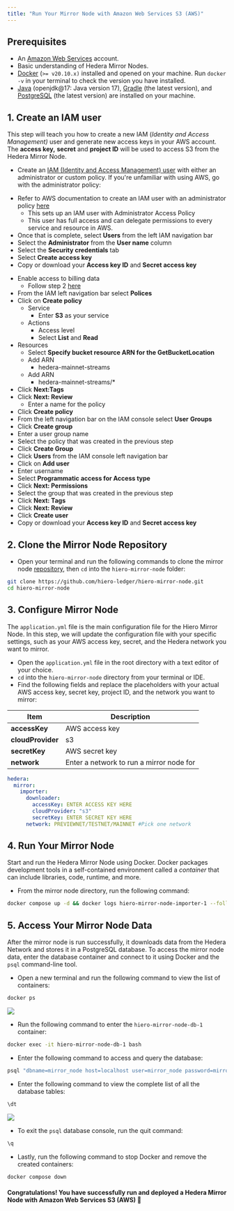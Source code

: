 ---
title: "Run Your Mirror Node with Amazon Web Services S3 (AWS)"
---


## Prerequisites

* An [Amazon Web Services](https://aws.amazon.com/free/?trk=ps_a131L0000085DvcQAE&trkCampaign=acq_paid_search_brand&sc_channel=ps&sc_campaign=acquisition_US&sc_publisher=google&sc_category=core&sc_country=US&sc_geo=NAMER&sc_outcome=acq&sc_detail=aws%20account&sc_content=Account_e&sc_segment=432339156165&sc_medium=ACQ-P|PS-GO|Brand|Desktop|SU|AWS|Core|US|EN|Text&s_kwcid=AL!4422!3!432339156165!e!!g!!aws%20account&ef_id=Cj0KCQjw8IaGBhCHARIsAGIRRYrLfWc3ykRf_hAUeVvf4nNEYvacHwk_w1jAuSj6hQZ8_muh0T5p3acaAkZDEALw_wcB:G:s&s_kwcid=AL!4422!3!432339156165!e!!g!!aws%20account&all-free-tier.sort-by=item.additionalFields.SortRank&all-free-tier.sort-order=asc&awsf.Free%20Tier%20Types=*all&awsf.Free%20Tier%20Categories=*all) account.
* Basic understanding of Hedera Mirror Nodes.
* [Docker](https://www.docker.com/) (`>= v20.10.x)` installed and opened on your machine. Run `docker -v` in your terminal to check the version you have installed.
* [Java](https://www.java.com/en/) (openjdk\@17: Java version 17), [Gradle](https://gradle.org/install/) (the latest version), and [PostgreSQL](https://www.postgresql.org/) (the latest version) are installed on your machine.

## 1. Create an IAM user

This step will teach you how to create a new IAM (*Identity and Access Management)* user and generate new access keys in your AWS account. The **access key,** **secret** and **project ID** will be used to access S3 from the Hedera Mirror Node.

* Create an [IAM (Identity and Access Management) user](https://docs.aws.amazon.com/IAM/latest/UserGuide/getting-set-up.html#create-an-admin) with either an administrator or custom policy. If you're unfamiliar with using AWS, go with the administrator policy:

<Tabs>
<Tab title="Administrator Policy">

* Refer to AWS documentation to create an IAM user with an administrator policy [here](https://docs.aws.amazon.com/IAM/latest/UserGuide/getting-started_create-admin-group.html)
  * This sets up an IAM user with Administrator Access Policy
  * This user has full access and can delegate permissions to every service and resource in AWS.
* Once that is complete, select **Users** from the left IAM navigation bar
* Select the **Administrator** from the **User name** column
* Select the **Security credentials** tab
* Select **Create access key**
* Copy or download your **Access key ID** and **Secret access key**
</Tab>

<Tab title="Custom Policy">

* Enable access to billing data
  * Follow step 2 [here](https://docs.aws.amazon.com/IAM/latest/UserGuide/getting-started_create-admin-group.html)
* From the IAM left navigation bar select **Polices**
* Click on **Create policy**
  * Service
    * Enter **S3** as your service
  * Actions
    * Access level
    * Select **List** and **Read**
* Resources
  * Select **Specify bucket resource ARN for the GetBucketLocation**
  * Add ARN
    * hedera-mainnet-streams
  * Add ARN
    * hedera-mainnet-streams/\*
* Click **Next:Tags**
* Click **Next: Review**
  * Enter a name for the policy
* Click **Create policy**
* From the left navigation bar on the IAM console select **User** **Groups**
* Click **Create group**
* Enter a user group name
* Select the policy that was created in the previous step
* Click **Create Group**
* Click **Users** from the IAM console left navigation bar
* Click on **Add user**
* Enter username
* Select **Programmatic access for Access type**
* Click **Next: Permissions**
* Select the group that was created in the previous step
* Click **Next: Tags**
* Click **Next: Review**
* Click **Create user**
* Copy or download your **Access key ID** and **Secret access key**
</Tab>
</Tabs>

## 2. Clone the Mirror Node Repository

* Open your terminal and run the following commands to clone the mirror node [repository](https://github.com/hiero-ledger/hiero-mirror-node), then `cd` into the `hiero-mirror-node` folder:

```bash highlight={1}
git clone https://github.com/hiero-ledger/hiero-mirror-node.git
cd hiero-mirror-node
```

## 3. Configure Mirror Node

The `application.yml` file is the main configuration file for the Hiero Mirror Node. In this step, we will update the configuration file with your specific settings, such as your AWS access key, secret, and the Hedera network you want to mirror.

* Open the `application.yml` file in the root directory with a text editor of your choice.
* `cd` into the `hiero-mirror-node` directory from your terminal or IDE.
* Find the following fields and replace the placeholders with your actual AWS access key, secret key, project ID, and the network you want to mirror:

| Item              | Description                              |
| ----------------- | ---------------------------------------- |
| **accessKey**     | AWS access key                           |
| **cloudProvider** | s3                                       |
| **secretKey**     | AWS secret key                           |
| **network**       | Enter a network to run a mirror node for |

```yaml application.yml
hedera:
  mirror:
    importer: 
      downloader:
        accessKey: ENTER ACCESS KEY HERE
        cloudProvider: "s3"
        secretKey: ENTER SECRET KEY HERE
      network: PREVIEWNET/TESTNET/MAINNET #Pick one network
```


## 4. Run Your Mirror Node

Start and run the Hedera Mirror Node using Docker. Docker packages development tools in a self-contained environment called a *container* that can include libraries, code, runtime, and more.

* From the mirror node directory, run the following command:

```bash
docker compose up -d && docker logs hiero-mirror-node-importer-1 --follow
```

## 5. Access Your Mirror Node Data

After the mirror node is run successfully, it downloads data from the Hedera Network and stores it in a PostgreSQL database. To access the mirror node data, enter the database container and connect to it using Docker and the `psql` command-line tool.

* Open a new terminal and run the following command to view the list of containers:

```bash
docker ps
```

<Frame>
  <img src="/images/core-concepts/mirror-nodes/run-your-own-beta-mirror-node/run-your-own-mirror-node-s3/run-your-own-mirror-node-s3-1.png" />
</Frame>

* Run the following command to enter the `hiero-mirror-node-db-1` container:

```bash
docker exec -it hiero-mirror-node-db-1 bash
```

* Enter the following command to access and query the database:

```bash
psql "dbname=mirror_node host=localhost user=mirror_node password=mirror_node_pass port=5432"
```

* Enter the following command to view the complete list of all the database tables:

```bash
\dt
```

<Frame>
  <img src="/images/core-concepts/mirror-nodes/run-your-own-beta-mirror-node/run-your-own-mirror-node-s3/run-your-own-mirror-node-s3-2.png" />
</Frame>

* To exit the `psql` database console, run the quit command:

```bash
\q
```

* Lastly, run the following command to stop Docker and remove the created containers:

```bash
docker compose down
```

#### Congratulations! You have successfully run and deployed a Hedera Mirror Node with Amazon Web Services S3 (AWS) 🚀

